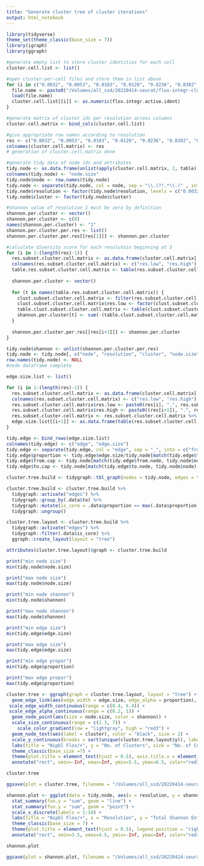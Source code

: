 ```yaml
---
title: "Generate cluster tree of cluster iterations"
output: html_notebook
---
```

```r
library(tidyverse)
theme_set(theme_classic(base_size = 7))
library(igraph)
library(ggraph)
```

```r
#generate empty list to store cluster identities for each cell
cluster.cell.list <- list()

#open cluster-per-cell files and store them in list above
for (i in c("0.0032", "0.0053", "0.0103", "0.0120", "0.0236", "0.0382", "0.0461", "0.0752", "0.0623", "0.1155")) {
  file.name <- paste0("/Volumes/all_ssd/20220414-seurat/flox-integr-cluster-iters/cluster-per-cell-flox-integr-res-", i, ".Robj")
  load(file.name)
  cluster.cell.list[[i]] <- as.numeric(flox.integr.active.ident)
}

#generate matrix of cluster ids per resolution across columns
cluster.cell.matrix <- bind_cols(cluster.cell.list)

#give appropriate row names according to resolution
res <- c("0.0032", "0.0053", "0.0103", "0.0120", "0.0236", "0.0382", "0.0461", "0.0752", "0.0623", "0.1155")
colnames(cluster.cell.matrix) <- res
# generation of cluster.cell.matrix done

#generate tidy data of node ids and attributes
tidy.node <- as.data.frame(unlist(apply(cluster.cell.matrix, 2, table)))
colnames(tidy.node) <- "node.size"
tidy.node$node <- row.names(tidy.node)
tidy.node <- separate(tidy.node, col = node, sep = "\\.(?!.*\\.)" , into = c("resolution", "cluster"), remove = FALSE)
tidy.node$resolution <- factor(tidy.node$resolution, levels = c("0.0032", "0.0053", "0.0103", "0.0120", "0.0236", "0.0382", "0.0461", "0.0752", "0.0623", "0.1155"))
tidy.node$cluster <- factor(tidy.node$cluster)

#shannon value of resolution 1 must be zero by definition
shannon.per.cluster <- vector()
shannon.per.cluster <- c(0)
names(shannon.per.cluster) <- "1"
shannon.per.cluster.per.res <- list()
shannon.per.cluster.per.res[[res[1]]] <- shannon.per.cluster

#calculate diversity score for each resolutoin beginning at 3
for (i in 1:(length(res)-1)) {
  res.subset.cluster.cell.matrix <- as.data.frame(cluster.cell.matrix[, c(i, i+1)])
  colnames(res.subset.cluster.cell.matrix) <- c("res.low", "res.high")
  table.res.subset.cluster.cell.matrix <- table(res.subset.cluster.cell.matrix[, "res.high"])
  
  shannon.per.cluster <- vector()
  
  for (t in names(table.res.subset.cluster.cell.matrix)) {
    clust.subset.cluster.cell.matrix <- filter(res.subset.cluster.cell.matrix,  res.high == t)
    clust.subset.cluster.cell.matrix$res.low <- factor(clust.subset.cluster.cell.matrix$res.low)
    table.clust.subset.cluster.cell.matrix <- table(clust.subset.cluster.cell.matrix$res.low)
    shannon.per.cluster[t] <- sum(-(table.clust.subset.cluster.cell.matrix/table.res.subset.cluster.cell.matrix[t])*log(table.clust.subset.cluster.cell.matrix/table.res.subset.cluster.cell.matrix[t]))
  }
  
  shannon.per.cluster.per.res[[res[i+1]]] <- shannon.per.cluster
}

tidy.node$shannon <- unlist(shannon.per.cluster.per.res)
tidy.node <- tidy.node[, c("node", "resolution", "cluster", "node.size", "shannon")]
row.names(tidy.node) <- NULL
#node dataframe complete

edge.size.list <- list()

for (i in 1:(length(res)-1)) {
  res.subset.cluster.cell.matrix <- as.data.frame(cluster.cell.matrix[, c(i, i+1)])
  colnames(res.subset.cluster.cell.matrix) <- c("res.low", "res.high")
  res.subset.cluster.cell.matrix$res.low <- paste0(res[i], ".", res.subset.cluster.cell.matrix$res.low)
  res.subset.cluster.cell.matrix$res.high <- paste0((res[i+1]), ".", res.subset.cluster.cell.matrix$res.high)
  res.subset.cluster.cell.matrix <- res.subset.cluster.cell.matrix %>% unite("edge", c(res.low, res.high), sep = "_")
  edge.size.list[[i+1]] <- as.data.frame(table(res.subset.cluster.cell.matrix))
}

tidy.edge <- bind_rows(edge.size.list)
colnames(tidy.edge) <- c("edge", "edge.size")
tidy.edge <- separate(tidy.edge, col = "edge", sep = "_", into = c("from.node", "to.node"))
tidy.edge$proportion <- tidy.edge$edge.size/tidy.node[match(tidy.edge$to.node, tidy.node$node), "node.size"]
tidy.edge$from.cap <- tidy.node[match(tidy.edge$from.node, tidy.node$node), "node.size"]
tidy.edge$to.cap <- tidy.node[match(tidy.edge$to.node, tidy.node$node), "node.size"]

cluster.tree.build <- tidygraph::tbl_graph(nodes = tidy.node, edges = tidy.edge)

cluster.tree.build <- cluster.tree.build %>%
  tidygraph::activate("edges") %>%
  tidygraph::group_by(.data$to) %>%
  tidygraph::mutate(is_core = .data$proportion == max(.data$proportion)) %>%
  tidygraph::ungroup()

cluster.tree.layout <- cluster.tree.build %>%
  tidygraph::activate("edges") %>%
  tidygraph::filter(.data$is_core) %>%
  ggraph::create_layout(layout = "tree")

attributes(cluster.tree.layout)$graph <- cluster.tree.build

print("min node size")
min(tidy.node$node.size)

print("max node size")
max(tidy.node$node.size)

print("min node shannon")
min(tidy.node$shannon)

print("max node shannon")
max(tidy.node$shannon)

print("min edge size")
min(tidy.edge$edge.size)

print("max edge size")
max(tidy.edge$edge.size)

print("min edge propor")
min(tidy.edge$proportion)

print("max edge propor")
max(tidy.edge$proportion)
```

```r
cluster.tree <- ggraph(graph = cluster.tree.layout, layout = "tree") +
  geom_edge_link(aes(edge_width = edge.size, edge_alpha = proportion), color = "black") +
 scale_edge_width_continuous(range = c(0.4, 6.4)) +
 scale_edge_alpha_continuous(range = c(0.2, 1)) +
  geom_node_point(aes(size = node.size, color = shannon)) +
  scale_size_continuous(range = c(2.3, 7)) +
    scale_color_gradient(low = "lightgray", high = "red3") +
  geom_node_text(aes(label = cluster), color = "black", size = 2) +
  scale_y_continuous(breaks = sort(unique(cluster.tree.layout$y)), labels = 10:1) +
  labs(title = "Nipbl Flox/+", y = "No. of Clusters", size = "No. of Cells\nin Cluster", color = "Shannon\nEntropy", edge_width = "No. of Cells\nContributing to\nProceeding\nCluster", edge_alpha = "Fraction of\nCells Within\nProceeding\nCluster") +
  theme_classic(base_size =7) +
  theme(plot.title = element_text(hjust = 0.5), axis.title.x = element_blank(), axis.text.x = element_blank(),  axis.ticks = element_blank(), axis.line = element_blank(), panel.grid.major.y = element_line(colour = "gray")) + 
  annotate("rect", xmin=-Inf, xmax=Inf, ymin=5.5, ymax=6.5, color="red3", alpha = 0)

cluster.tree

ggsave(plot = cluster.tree, filename = "/Volumes/all_ssd/20220414-seurat/cluster-tree-flox-integr.png", device = "png", units = "in", width = 4.33, height = 6.75)
```

```r
shannon.plot <- ggplot(data = tidy.node, aes(x = resolution, y = shannon, group = 1)) + 
  stat_summary(fun.y = "sum", geom = "line") +
  stat_summary(fun.y = "sum", geom = "point") +
  scale_x_discrete(labels = 1:10) +
  labs(title = "Nipbl Flox/+", x = "Resolution", y = "Total Shannon Entropy", color = "") +
  theme_classic(base_size = 7) + 
  theme(plot.title = element_text(hjust = 0.5), legend.position = "right") +
  annotate("rect", xmin=3.5, xmax=4.5, ymin=-Inf, ymax=Inf, color="red3", alpha = 0)

shannon.plot

ggsave(plot = shannon.plot, filename = "/Volumes/all_ssd/20220414-seurat/summary-shannon-flox-integr.png", device = "png", units = "in", width = 3.25, height = 1.28)
```



